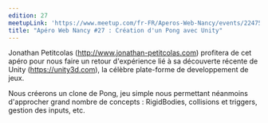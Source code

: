 ```yaml
---
edition: 27
meetupLink: 'https://www.meetup.com/fr-FR/Aperos-Web-Nancy/events/224759134/'
title: "Apéro Web Nancy #27 : Création d'un Pong avec Unity"
---
```


Jonathan Petitcolas (http://www.jonathan-petitcolas.com) profitera de cet apéro pour nous faire un retour d'expérience lié à sa découverte récente de Unity (https://unity3d.com), la célèbre plate-forme de developpement de jeux.

Nous créerons un clone de Pong, jeu simple nous permettant néanmoins d'approcher grand nombre de concepts : RigidBodies, collisions et triggers, gestion des inputs, etc.